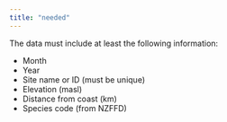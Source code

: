 ```yaml
---
title: "needed"
---
```


The data must include at least the following information:

- Month
- Year
- Site name or ID (must be unique)
- Elevation (masl)
- Distance from coast (km)
- Species code (from NZFFD)